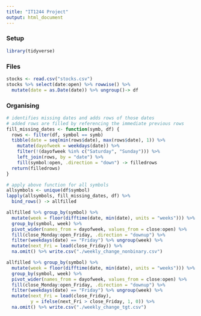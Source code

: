 ```yaml
---
title: "IT1244 Project"
output: html_document
---
```


### Setup
``` r
library(tidyverse)
```

### Files
``` r
stocks <- read.csv("stocks.csv")
stocks %>% select(date:open) %>% rowwise() %>% 
  mutate(date = as.Date(date)) %>% ungroup()-> df
```

### Organising
``` r
# identifies missing dates and adds rows of those dates
# added rows are filled by referencing the immediate previous rows
fill_missing_dates <- function(symb, df) {
  rows <- filter(df, symbol == symb) 
  tibble(date = seq(min(rows$date), max(rows$date), 1)) %>% 
    mutate(dayofweek = weekdays(date)) %>% 
    filter(!(dayofweek %in% c("Saturday", "Sunday"))) %>% 
    left_join(rows, by = "date") %>% 
    fill(symbol:open, .direction = "down") -> filledrows
  return(filledrows)
}

# apply above function for all symbols
allsymbols <- unique(df$symbol) 
lapply(allsymbols, fill_missing_dates, df) %>% 
  bind_rows() -> allfilled
```

``` r
allfilled %>% group_by(symbol) %>% 
  mutate(week = floor(difftime(date, min(date), units = "weeks"))) %>%
  group_by(symbol, week) %>% 
  pivot_wider(names_from = dayofweek, values_from = close:open) %>% 
  fill(close_Monday:open_Friday, .direction = "downup") %>% 
  filter(weekdays(date) == "Friday") %>% ungroup(week) %>% 
  mutate(next_Fri = lead(close_Friday)) %>% 
  na.omit() %>% write.csv("./weekly_change_nonbinary.csv")

allfilled %>% group_by(symbol) %>% 
  mutate(week = floor(difftime(date, min(date), units = "weeks"))) %>%
  group_by(symbol, week) %>% 
  pivot_wider(names_from = dayofweek, values_from = close:open) %>% 
  fill(close_Monday:open_Friday, .direction = "downup") %>% 
  filter(weekdays(date) == "Friday") %>% ungroup(week) %>% 
  mutate(next_Fri = lead(close_Friday), 
         y = ifelse(next_Fri > close_Friday, 1, 0)) %>% 
  na.omit() %>% write.csv("./weekly_change_tgt.csv")
```
